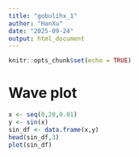 ```yaml
---
title: "gobulihx_1"
author: "HanXu"
date: "2025-09-24"
output: html_document
---
```


```r
knitr::opts_chunk$set(echo = TRUE)
```

# Wave plot
```r
x <- seq(0,20,0.01)
y <- sin(x)
sin_df <- data.frame(x,y)
head(sin_df,3)
plot(sin_df)
```
\begin{equation}
\sin^2(x) + \cos^2(x) = 1
\end{equation}

